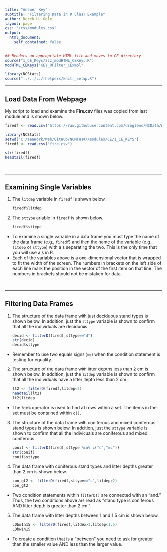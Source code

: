 ```yaml
---
title: "Answer Key"
subtitle: "Filtering Data in R Class Example"
author: Derek H. Ogle
layout: page
css: "/css/modules.css"
output:
  html_document:
    self_contained: false
---
```


```r
## Renders an appropriate HTML file and moves to CE directory
source("1_CE_Keys/zzz_modHTML_CEKeys.R")
modHTML_CEKeys("KEY_RFilter_CExmpl")
```
```r
library(NCStats)
source("../../../rhelpers/knitr_setup.R")
```

----

## Load Data From Webpage
My script to load and examine the **Fire.csv** files was copied from last module and is shown below.

```r
firedf <- read.csv("https://raw.githubusercontent.com/droglenc/NCData/master/Fire.csv")
```
```r
library(NCStats)
setwd("C:/aaaWork/Web/GitHub/NCMTH107/modules/CE/1_CE_KEYS")
firedf <- read.csv("fire.csv")
```
```r
str(firedf)
headtail(firedf)
```

&nbsp;

----

## Examining Single Variables

<ol start="1">
<li>The `litdep` variable in `firedf` is shown below.</li>

```r
firedf$litdep
```

</ol>


<ol start="2">
<li>The `sttype` ariable in `firedf` is shown below.</li>

```r
firedf$sttype
```

</ol>

<div class="alert alert-warning">
<ul>
  <li>To examine a single variable in a data.frame you must type the name of the data frame (e.g., `firedf`) and then the name of the variable (e.g., `litdep` or `sttype`) with a `$` separating the two. This is the only time that you will use a `$` in R.</li>
  <li>Each of the variables above is a one-dimensional vector that is wrapped to fit the width of the screen. The numbers in brackets on the left side of each line mark the position in the vector of the first item on that line. The numbers in brackets should not be mistaken for data.</li>
</ul>
</div>

&nbsp;

----

## Filtering Data Frames

<ol start="1">
<li>The structure of the data frame with just deciduous stand types is shown below. In addition, just the `sttype` variable is shown to confirm that all the individuals are deciduous.</li>

```r
decid <- filterD(firedf,sttype=="d")
str(decid)
decid$sttype
```
</ol>

<div class="alert alert-warning">
<ul>
  <li>Remember to use two equals signs (`==`) when the condition statement is testing for equality.</li>
</ul>
</div>

<ol start="2">
<li>The structure of the data frame with litter depths less than 2 cm is shown below. In addition, just the `litdep` variable is shown to confirm that all the individuals have a litter depth less than 2 cm..</li>

```r
lt2 <- filterD(firedf,litdep<2)
headtail(lt2)
lt2$litdep
```
</ol>

<div class="alert alert-warning">
<ul>
  <li>The `%in%` operator is used to find all rows within a set. The items in the set must be contained within `c()`.</li>
</ul>
</div>

<ol start="3">
<li>The structure of the data frame with coniferous and mixed coniferous stand types is shown below. In addition, just the `sttype` variable is shown to confirm that all the individuals are coniferous and mixed coniferous.</li>

```r
conif <- filterD(firedf,sttype %in% c("c","mc"))
str(conif)
conif$sttype
```

</ol>

<ol start="4">
<li>The data frame with coniferous stand types and litter depths greater than 2 cm is shown below.</li>

```r
con_gt2 <- filterD(firedf,sttype=="c",litdep>2)
con_gt2
```

</ol>

<div class="alert alert-warning">
<ul>
  <li>Two condition statements within `filterD()` are connected with an "and." Thus, the two conditions above are read as "stand type is coniferous AND litter depth is greater than 2 cm."</li>
</ul>
</div>

<ol start="5">
<li>The data frame with litter depths between 1 and 1.5 cm is shown below.</li>

```r
LDbw1n15 <- filterD(firedf,litdep>1,litdep<1.5)
LDbw1n15
```

</ol>

<div class="alert alert-warning">
<ul>
  <li>To create a condition that is a "between" you need to ask for greater than the smaller value AND less than the larger value.</li>
</ul>
</div>

